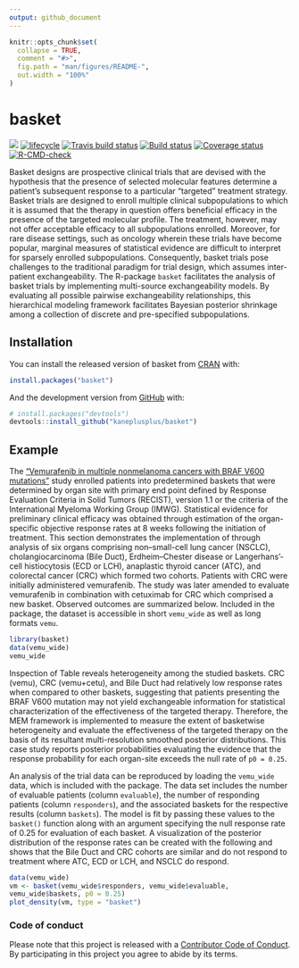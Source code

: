 ```yaml
---
output: github_document
---
```


<!-- README.md is generated from README.Rmd. Please edit that file -->

```r
knitr::opts_chunk$set(
  collapse = TRUE,
  comment = "#>",
  fig.path = "man/figures/README-",
  out.width = "100%"
)
```

# basket

<!-- badges: start -->
[![](https://www.r-pkg.org/badges/version/basket?color=blue)](https://cran.r-project.org/package=basket)
[![lifecycle](https://img.shields.io/badge/lifecycle-maturing-blue.svg)](https://www.tidyverse.org/lifecycle/#maturing)
[![Travis build status](https://travis-ci.org/kaneplusplus/basket.svg?branch=master)](https://travis-ci.org/kaneplusplus/basket)
[![Build status](https://ci.appveyor.com/api/projects/status/xmvow7dn07ahi79t/branch/master?svg=true)](https://ci.appveyor.com/project/kaneplusplus/basket/branch/master)
[![Coverage status](https://codecov.io/gh/kaneplusplus/basket/branch/master/graph/badge.svg)](https://codecov.io/github/kaneplusplus/basket?branch=master)
[![R-CMD-check](https://github.com/kaneplusplus/basket/workflows/R-CMD-check/badge.svg)](https://github.com/kaneplusplus/basket/actions)
<!-- badges: end -->

Basket designs are prospective clinical trials that are devised with the hypothesis that the presence of selected molecular features determine a patient's subsequent response to a particular "targeted" treatment strategy. Basket trials are designed to enroll multiple clinical subpopulations to which it is assumed that the therapy in question offers beneficial efficacy in the presence of the targeted molecular profile. The treatment, however, may not offer acceptable efficacy to all subpopulations enrolled. Moreover, for rare disease settings, such as oncology wherein these trials have become popular, marginal measures of statistical evidence are difficult to interpret for sparsely enrolled subpopulations. Consequently, basket trials pose challenges to the traditional paradigm for trial design, which assumes inter-patient exchangeability. The R-package `basket` facilitates the analysis of basket trials by implementing multi-source exchangeability models. By evaluating all possible pairwise exchangeability relationships, this hierarchical modeling framework facilitates Bayesian posterior shrinkage among a collection of discrete and pre-specified subpopulations.

## Installation

You can install the released version of basket from [CRAN](https://CRAN.R-project.org) with:

``` r
install.packages("basket")
```

And the development version from [GitHub](https://github.com/) with:

``` r
# install.packages("devtools")
devtools::install_github("kaneplusplus/basket")
```
## Example

The ["Vemurafenib in multiple nonmelanoma cancers with BRAF V600 mutations"](https://doi.org/10.1200/JCO.2016.69.9751) study enrolled patients into predetermined baskets that were determined by organ site with primary end point defined by Response Evaluation Criteria in Solid Tumors (RECIST), version 1.1 or the criteria of the International Myeloma Working Group (IMWG). Statistical evidence for preliminary clinical efficacy was obtained through estimation of the organ-specific objective response rates at 8 weeks following the initiation of treatment. This section demonstrates the implementation of \pkg{basket} through analysis of six organs comprising non–small-cell lung cancer (NSCLC), cholangiocarcinoma (Bile Duct), Erdheim–Chester disease or Langerhans’-cell histiocytosis (ECD or LCH), anaplastic thyroid cancer (ATC), and colorectal cancer (CRC) which formed two cohorts. Patients with CRC were initially administered vemurafenib. The study was later amended to evaluate vemurafenib in combination with cetuximab for CRC which comprised a new basket. Observed outcomes are summarized below. Included in the \pkg{basket} package, the dataset is accessible in short `vemu_wide` as well as long formats `vemu`.
```r
library(basket)
data(vemu_wide)
vemu_wide
```
Inspection of Table \ref{tab_vemu} reveals heterogeneity among the studied baskets. CRC (vemu), CRC (vemu+cetu), and Bile Duct had relatively low response rates when compared to other baskets, suggesting that patients presenting the BRAF V600 mutation may not yield exchangeable information for statistical characterization of the effectiveness of the targeted therapy. Therefore, the MEM framework is implemented to measure the extent of basketwise heterogeneity and evaluate the effectiveness of the targeted therapy on the basis of its resultant multi-resolution smoothed posterior distributions. This case study reports posterior probabilities evaluating the evidence that the response probability for each organ-site exceeds the null rate of `p0 = 0.25`.

An analysis of the trial data can be reproduced by loading the `vemu_wide` data, which is included with the package. The data set includes the number of evaluable patients (column `evaluable`), the number of responding patients (column `responders`), and the associated baskets for the respective results (column `baskets`). The model is fit by passing these values to the `basket()` function along with an argument specifying the null response rate of 0.25 for evaluation of each basket. A visualization of the posterior distribution of the response rates can be created with the following and shows that the Bile Duct and CRC cohorts are similar and do not respond to treatment where ATC, ECD or LCH, and NSCLC do respond.

```r
data(vemu_wide)
vm <- basket(vemu_wide$responders, vemu_wide$evaluable,
vemu_wide$baskets, p0 = 0.25)
plot_density(vm, type = "basket")
```

### Code of conduct

Please note that this project is released with a [Contributor Code of Conduct](CONDUCT.md). By participating in this project you agree to abide by its terms.

